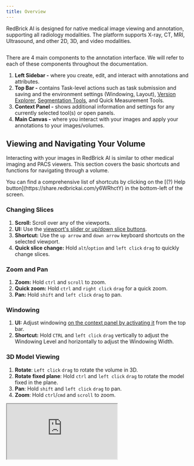 ```yaml
---
title: Overview
---
```


RedBrick AI is designed for native medical image viewing and annotation, supporting all radiology modalities. The platform supports X-ray, CT, MRI, Ultrasound, and other 2D, 3D, and video modalities.

<Frame>
    <img src="/assets/images/annotation-and-viewer/viewer-basics/home.png" alt="" />
</Frame>

There are 4 main components to the annotation interface. We will refer to each of these components throughout the documentation.

1. **Left Sidebar -** where you create, edit, and interact with annotations and attributes.
2. **Top Bar -** contains Task-level actions such as task submission and saving and the environment settings (Windowing, Layout), [Version Explorer](/annotation-and-viewer/creating-editing-and-deleting-annotations#annotation-version-explorer), [Segmentation Tools](/annotation-and-viewer/segmentation/home#segmentation-and-other-tools), and Quick Measurement Tools.
3. **Context Panel -** shows additional information and settings for any currently selected tool(s) or open panels.
4. **Main Canvas -** where you interact with your images and apply your annotations to your images/volumes.

## Viewing and Navigating Your Volume

Interacting with your images in RedBrick AI is similar to other medical imaging and PACS viewers. This section covers the basic shortcuts and functions for navigating through a volume.

<Note>
You can find a comprehensive list of shortcuts by clicking on the [(?) Help button](https://share.redbrickai.com/y6WRhctY) in the bottom-left of the screen.
</Note>

### Changing Slices

1. **Scroll:** Scroll over any of the viewports.&#x20;
2. **UI:** Use the [viewport's slider or up/down slice buttons](https://share.redbrickai.com/CKSfZHCn).&#x20;
3. **Shortcut:** Use the `up arrow` and `down arrow` keyboard shortcuts on the selected viewport.&#x20;
4. **Quick slice change:** Hold `alt`/`option` and `left click` `drag` to quickly change slices.

### Zoom and Pan

1. **Zoom:** Hold `ctrl` and `scroll` to zoom.&#x20;
2. **Quick zoom:** Hold `ctrl` and `right click` `drag` for a quick zoom.
3. **Pan:** Hold `shift` and `left click` `drag` to pan.&#x20;

### **Windowing**

1. **UI:** Adjust windowing [on the context panel by activating it](https://share.redbrickai.com/Rp5RcGGN) from the top bar.
2. **Shortcut:** Hold `CTRL` and `left click` `drag` vertically to adjust the Windowing Level and horizontally to adjust the Windowing Width.

### 3D Model Viewing

1. **Rotate**: `Left click` `drag` to rotate the volume in 3D.&#x20;
2. **Rotate fixed plane**: Hold `ctrl` and `left click` `drag` to rotate the model fixed in the plane.&#x20;
3. **Pan**: Hold `shift` and `left click` `drag` to pan.&#x20;
4. **Zoom**: Hold `ctrl`/`cmd` and `scroll` to zoom.&#x20;

<Frame caption="Basic viewing interactions.">
    <iframe className="w-full aspect-video" src="https://share.redbrickai.com/QMZlvrSJ" />
</Frame>

1. **Rendering preset**: adjusts the photorealistic rendering style.&#x20;
2. **Shift**: adjusts the volume rendering transfer function to modify the rendering.&#x20;
3. **Maximum opacity:** sets the maximum voxel opacity of the rendered image.&#x20;

<Frame caption="Basic windowing functions.">
    <iframe className="w-full aspect-video" src="https://share.redbrickai.com/ytY3Qyg6" />
</Frame>

### Crosshairs and Oblique Planes

Crosshairs will synchronize multiple projections of a single volume. Oblique planes allow you to view a non-orthogonal view of a volume.&#x20;

<Note>
Crosshairs will only be available on 3D modalities. Also, you must have multiple orthogonal projections in your viewport (for example, Axial and Sagittal) for crosshairs to appear.&#x20;
</Note>

#### Crosshairs

1. **Activate**: [From the top bar](https://share.redbrickai.com/2S9DVjnD) or by pressing `c`.&#x20;
2. **Deactivate:** [From the top bar ](https://share.redbrickai.com/2S9DVjnD)or by pressing `esc`. By default, deactivated crosshairs will be shown on the canvas and can be reactivated by selecting them. To hide deactivated cross-hairs press `cmd/ctrl` `shift` `c`.&#x20;

#### Oblique Planes

1. **Activate**: `Right click` on any viewport, then select `activate oblique`. This will enable an oblique plane for just the selected projection.
2. **Usage**: The oblique plane crosshair for each viewport will be color-coded. For example, the Sagittal oblique plane is purple in the video below. Rotating the purple crosshair creates an oblique plane on the Sagittal view.&#x20;

<Frame caption="Using crosshairs and oblique planes.">
    <iframe className="w-full aspect-video" src="https://share.redbrickai.com/jjCnK3MT" />
</Frame>

### Maximum and minimum intensity projection (MIP)

Maximum Intensity Projection (MIP) displays the highest intensity values in a 3D image along a viewing axis, useful for highlighting bright structures like blood vessels. Minimum Intensity Projection shows the lowest values, useful for revealing dark structures like airways.

<Note>
You can only view MIP along the imaging axis for any volume.&#x20;
</Note>

To **activate,** change the displayed view to MIP in any viewport using the view dropdown on the top left.

<Frame caption="Displaying MIP.">
    <iframe className="w-full aspect-video" src="https://share.redbrickai.com/M8bQSW5f" />
</Frame>

***

## Managing your Layout

RedBrick AI's viewer can be customized to display studies and series in a huge range of configurations, either manually or by using [hanging protocols](/project-pages/settings-page/custom-hanging-protoco) to display single or multiple series.&#x20;

### Changing Layout and Displaying Series

1. **Change layout grid:** Each modality has a default layout grid [which can be modified from the layout grid](https://share.redbrickai.com/35RfQGH2) on the top bar. The viewer supports everything between 1x1 and 3x3, showing a maximum of 9 views.
2. **Displaying series:** You can customize what is shown in each viewport; this can be any 2D or 3D view.&#x20;
   *   **Drag and drop:** You can drag and drop any series or projection from the layout context panel to a target viewport.&#x20;

       <Frame caption="Drag and drop.">
           <img src="/assets/images/annotation-and-viewer/viewer-basics/dnd.gif" alt="" />
       </Frame>
   *   **Viewport selector:** You can use the dropdown on any viewport to cycle between projections of that series.

       <Frame caption="Viewport selector.">
           <img src="/assets/images/annotation-and-viewer/viewer-basics/vp-selector.gif" alt="" />
       </Frame>
   *   **Quick change:** You can hover over the thumbnails on the layout context panel to directly place the view in the corresponding layout position.

       <Frame caption="Quick change.">
           <img src="/assets/images/annotation-and-viewer/viewer-basics/quick-change.gif" alt="" />
       </Frame>
3.  **Maximize and minimize view:** When you have more than 2 views displayed, you can maximize 1 viewport so that it's larger than the rest. Pressing `enter` will expand the currently selected viewport. Alternatively, you can `right click` and select `maximize viewport` on the layout menu.\


    <Frame>
        <img src="/assets/images/annotation-and-viewer/viewer-basics/max-min.gif" alt="" />
    </Frame>
4. **Full-screen mode:** [Press `f` to enter full-screen mode](https://share.redbrickai.com/Q28P1X0m) for distraction-free annotation.

### Multiplanar reconstruction (MPR)

1. **Manually:** You can create an MPR view by manually configuring the viewport and selecting the projections of your series [following the instructions above](./#changing-layout-and-displaying-series).
2. **Right-click menu:** You can also display an MPR view by `right click` on the viewport and selecting `MPR layout`. This will [create a new layout tab](./#creating-multiple-layout-tabs) with the MPR view.

### Creating Multiple Layout Tabs

Often you may want to move between two pre-set viewing configurations. For example, between a large 3D view and a view of all projections - Sagittal, Coronal, and Axial. This can be accomplished by creating multiple layout tabs.&#x20;

<Frame caption="Creating multiple layout tabs.">
    <iframe className="w-full aspect-video" src="https://share.redbrickai.com/Hy6gjRL8" />
</Frame>

### Study Selector

As of version 1.1.2, RedBrick AI allows you to add an extra layer of verticality to your studies in the Annotation Tool.

If you have uploaded Series that share a common `StudyInstanceUID`, the Study Selector will display each Study in the righthand Context Panel for ease of browsing and selecting the scans you need while configuring your layout tabs.

Simply click on a DICOM Study to expand a list of its associated Series.

<Note>
The Study Selector will also display the Study Date (0008, 0020) to further enable ease of searching scans by time point.
</Note>

<Warning>
If you upload a non-DICOM file alongiside DICOM studies to a RedBrick Task, the Study Selector will group them into a Non-DICOM category.&#x20;
</Warning>

<Frame caption="The Study Selector displaying 3 DICOM studies and their corresponding scans.">
    <iframe className="w-full aspect-video" src="https://share.redbrickai.com/vv0tJZNB" />
</Frame>

***

## Command Bar

RedBrick AI's Command Bar is an app-wide pop-up interface that provides a comprehensive list of all available functions and keyboard shortcuts.

You can access it by pressing `CMD+K` (MacOS) or `CTRL+K` (Windows).

In the Dashboard, the Command Bar can be used to easily reference your custom shortcuts and navigate between Projects and Workspaces.

In the Editor, the Command Bar also allows you to access several other lesser-known tools and features, such as:

* **Manual Backup** - download all of the data associated with the current Task, AKA the "emergency backup" button
* **Prune Segmentations** - delete all segmentation Entities that do not have masks on the canvas
* **Toggle Comment Pins**

<Frame caption="The Command Bar.">
    <iframe className="w-full aspect-video" src="https://share.redbrickai.com/Y6w9Fbyt" />
</Frame>
